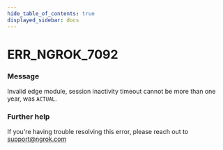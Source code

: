 ```yaml
---
hide_table_of_contents: true
displayed_sidebar: docs
---
```



# ERR_NGROK_7092

### Message
Invalid edge module, session inactivity timeout cannot be more than one year, was `ACTUAL`.

<ErrorDetails error='err_ngrok_7092' />


### Further help
If you're having trouble resolving this error, please reach out to [support@ngrok.com](mailto:support@ngrok.com?subject=Help%20with%20ERR_NGROK_7092)

